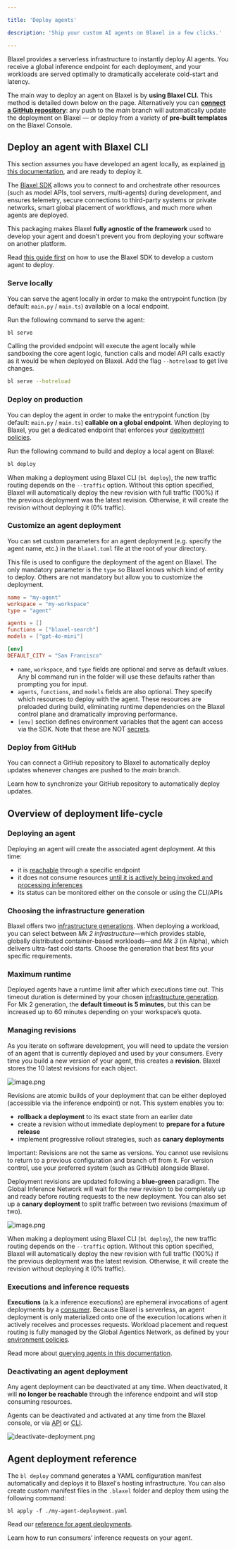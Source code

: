 ```yaml
---

title: 'Deploy agents'

description: 'Ship your custom AI agents on Blaxel in a few clicks.'

---
```


Blaxel provides a serverless infrastructure to instantly deploy AI agents. You receive a global inference endpoint for each deployment, and your workloads are served optimally to dramatically accelerate cold-start and latency.

The main way to deploy an agent on Blaxel is by **using Blaxel CLI.** This method is detailed down below on the page. Alternatively you can [**connect a GitHub repository**](Github-integration): any push to the *main* branch will automatically update the deployment on Blaxel — or deploy from a variety of **pre-built templates** on the Blaxel Console.

## Deploy an agent with Blaxel CLI

This section assumes you have developed an agent locally, as explained [in this documentation](Develop-an-agent), and are ready to deploy it. 

The [Blaxel SDK](../sdk-reference/introduction) allows you to connect to and orchestrate other resources (such as model APIs, tool servers, multi-agents) during development, and ensures telemetry, secure connections to third-party systems or private networks, smart global placement of workflows, and much more when agents are deployed.

This packaging makes Blaxel **fully agnostic of the framework** used to develop your agent and doesn’t prevent you from deploying your software on another platform.

<Info>Read [this guide first](Develop-an-agent) on how to use the Blaxel SDK to develop a custom agent to deploy.</Info>

### Serve locally

You can serve the agent locally in order to make the entrypoint function (by default: `main.py` / `main.ts`) available on a local endpoint. 

Run the following command to serve the agent:

```bash
bl serve
```

Calling the provided endpoint will execute the agent locally while sandboxing the core agent logic, function calls and model API calls exactly as it would be when deployed on Blaxel. Add the flag `--hotreload`  to get live changes.

```bash
bl serve --hotreload
```

### Deploy on production

You can deploy the agent in order to make the entrypoint function (by default: `main.py` / `main.ts`) **callable on a global endpoint**. When deploying to Blaxel, you get a dedicated endpoint that enforces your [deployment policies](../Model-Governance/Policies).

Run the following command to build and deploy a local agent on Blaxel:

```bash
bl deploy
```

<Note>When making a deployment using Blaxel CLI (`bl deploy`), the new traffic routing depends on the `--traffic` option. Without this option specified, Blaxel will automatically deploy the new revision with full traffic (100%) if the previous deployment was the latest revision. Otherwise, it will create the revision without deploying it (0% traffic).</Note>

### Customize an agent deployment

You can set custom parameters for an agent deployment (e.g. specify the agent name, etc.) in the `blaxel.toml` file at the root of your directory.

This file is used to configure the deployment of the agent on Blaxel. The only mandatory parameter is the `type` so Blaxel knows which kind of entity to deploy. Others are not mandatory but allow you to customize the deployment. 

```toml
name = "my-agent"
workspace = "my-workspace"
type = "agent"

agents = []
functions = ["blaxel-search"]
models = ["gpt-4o-mini"]

[env]
DEFAULT_CITY = "San Francisco"
```

- `name`, `workspace`, and `type` fields are optional and serve as default values. Any bl command run in the folder will use these defaults rather than prompting you for input.
- `agents`, `functions`, and `models` fields are also optional. They specify which resources to deploy with the agent. These resources are preloaded during build, eliminating runtime dependencies on the Blaxel control plane and dramatically improving performance.
- `[env]` section defines environment variables that the agent can access via the SDK. Note that these are NOT [secrets](Variables-and-secrets).

### Deploy from GitHub

You can connect a GitHub repository to Blaxel to automatically deploy updates whenever changes are pushed to the *main* branch.

<Card title="Deploy from GitHub" icon="github" href="/Agents/Github-integration">
Learn how to synchronize your GitHub repository to automatically deploy updates.
</Card>

## Overview of deployment life-cycle

### Deploying an agent

Deploying an agent will create the associated agent deployment. At this time: 

- it is [reachable](Query-agents) through a specific endpoint
- it does not consume resources [until it is actively being invoked and processing inferences](Query-agents)
- its status can be monitored either on the console or using the CLI/APIs

### Choosing the infrastructure generation

Blaxel offers two [infrastructure generations](../Infrastructure/Gens). When deploying a workload, you can select between *Mk 2 infrastructure*—which provides stable, globally distributed container-based workloads—and *Mk 3* (in Alpha), which delivers ultra-fast cold starts. Choose the generation that best fits your specific requirements.

### Maximum runtime

Deployed agents have a runtime limit after which executions time out. This timeout duration is determined by your chosen [infrastructure generation](../Infrastructure/Gens). For Mk 2 generation, the **default timeout is 5 minutes**, but this can be increased up to 60 minutes depending on your workspace’s quota.

### Managing revisions

As you iterate on software development, you will need to update the version of an agent that is currently deployed and used by your consumers. Every time you build a new version of your agent, this creates a **revision**. Blaxel stores the 10 latest revisions for each object. 

![image.png](Deploy-an-agent/image.png)

Revisions are atomic builds of your deployment that can be either deployed (accessible via the inference endpoint) or not. This system enables you to:

- **rollback a deployment** to its exact state from an earlier date
- create a revision without immediate deployment to **prepare for a future release**
- implement progressive rollout strategies, such as **canary deployments**

Important: Revisions are not the same as versions. You cannot use revisions to return to a previous configuration and branch off from it. For version control, use your preferred system (such as GitHub) alongside Blaxel.

Deployment revisions are updated following a **blue-green** paradigm. The Global Inference Network will wait for the new revision to be completely up and ready before routing requests to the new deployment. You can also set up a **canary deployment** to split traffic between two revisions (maximum of two).

![image.png](Deploy-an-agent/image%201.png)

<Note>When making a deployment using Blaxel CLI (`bl deploy`), the new traffic routing depends on the `--traffic` option. Without this option specified, Blaxel will automatically deploy the new revision with full traffic (100%) if the previous deployment was the latest revision. Otherwise, it will create the revision without deploying it (0% traffic).</Note>

### Executions and inference requests

**Executions** (a.k.a inference executions) are ephemeral invocations of agent deployments by a [consumer](Query-agents). Because Blaxel is serverless, an agent deployment is only materialized onto one of the execution locations when it actively receives and processes requests. Workload placement and request routing is fully managed by the Global Agentics Network, as defined by your [environment policies](../Model-Governance/Policies).

Read more about [querying agents in this documentation](Query-agents).

### Deactivating an agent deployment

Any agent deployment can be deactivated at any time. When deactivated, it will **no longer be reachable** through the inference endpoint and will stop consuming resources. 

Agents can be deactivated and activated at any time from the Blaxel console, or via [API](https://docs.blaxel.ai/api-reference/agents/update-agent-by-name) or [CLI](https://docs.blaxel.ai/cli-reference/bl_apply).

![deactivate-deployment.png](Deploy-an-agent/deactivate-deployment.png)

## Agent deployment reference

The `bl deploy` command generates a YAML configuration manifest automatically and deploys it to Blaxel's hosting infrastructure. You can also create custom manifest files in the `.blaxel` folder and deploy them using the following command:

```
bl apply -f ./my-agent-deployment.yaml
```

Read our [reference for agent deployments](https://docs.blaxel.ai/api-reference/agents/get-agent-by-name).

<Card title="Query agents" icon="bolt" href="/Agents/Query-agents">
Learn how to run consumers’ inference requests on your agent. 
</Card>